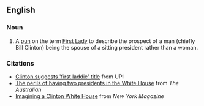 ==English==

===Noun===
{{wikipedia|First Lady}}
{{en-noun|sg=[[first|First]] [[laddie|Laddie]]|pl=First Laddies}}

# {{US}} A [[pun]] on the term [[First Lady]] to describe the prospect of a man (chiefly Bill Clinton) being the spouse of a sitting president rather than a woman.

===Citations===
* [http://www.upi.com/NewsTrack/Quirks/2007/09/06/clinton_suggests_first_laddie_title/4634/ Clinton suggests 'first laddie' title] from UPI
* [http://www.theaustralian.news.com.au/story/0,25197,22909553-20261,00.html The perils of having two presidents in the White House] from ''The Australian''
* [http://nymag.com/news/politics/38362/ Imagining a Clinton White House] from ''New York Magazine''